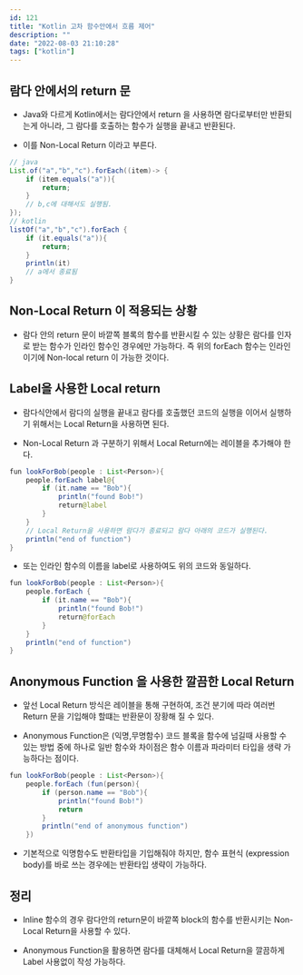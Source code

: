 ```yaml
---
id: 121
title: "Kotlin 고차 함수안에서 흐름 제어"
description: ""
date: "2022-08-03 21:10:28"
tags: ["kotlin"]
---
```

## 람다 안에서의 return 문

- Java와 다르게 Kotlin에서는 람다안에서 return 을 사용하면 람다로부터만 반환되는게 아니라, 그 람다를 호출하는 함수가 실행을 끝내고 반환된다.

- 이를 Non-Local Return 이라고 부른다. 

```java
// java
List.of("a","b","c").forEach((item)-> {
    if (item.equals("a")){
        return;
    }
    // b,c에 대해서도 실행됨. 
});
// kotlin 
listOf("a","b","c").forEach {
    if (it.equals("a")){
        return;
    }
    println(it)
    // a에서 종료됨 
}
```

## Non-Local Return 이 적용되는 상황 

- 람다 안의 return 문이 바깥쪽 블록의 함수를 반환시킬 수 있는 상황은 람다를 인자로 받는 함수가 인라인 함수인 경우에만 가능하다. 즉 위의 forEach 함수는 인라인이기에 Non-local return 이 가능한 것이다.

## Label을 사용한 Local return 

- 람다식안에서 람다의 실행을 끝내고 람다를 호출했던 코드의 실행을 이어서 실행하기 위해서는 Local Return을 사용하면 된다. 

- Non-Local Return 과 구분하기 위해서 Local Return에는 레이블을 추가해야 한다. 

```java
fun lookForBob(people : List<Person>){
    people.forEach label@{
        if (it.name == "Bob"){
            println("found Bob!")
            return@label
        }
    }
    // Local Return을 사용하면 람다가 종료되고 람다 아래의 코드가 실행된다.
    println("end of function")
}
```

- 또는 인라인 함수의 이름을 label로 사용하여도 위의 코드와 동일하다. 
```java
fun lookForBob(people : List<Person>){
    people.forEach {
        if (it.name == "Bob"){
            println("found Bob!")
            return@forEach
        }
    }
    println("end of function")
}

```

## Anonymous Function 을 사용한 깔끔한 Local Return 

- 앞선 Local Return 방식은 레이블을 통해 구현하여, 조건 분기에 따라 여러번 Return 문을 기입해야 할떄는 반환문이 장황해 질 수 있다.

- Anonymous Function은 (익명,무명함수) 코드 블록을 함수에 넘길때 사용할 수 있는 방법 중에 하나로 일반 함수와 차이점은 함수 이름과 파라미터 타입을 생략 가능하다는 점이다.


```java
fun lookForBob(people : List<Person>){
    people.forEach (fun(person){
        if (person.name == "Bob"){
            println("found Bob!")
            return
        }
        println("end of anonymous function")
    })

```

- 기본적으로 익명함수도 반환타입을 기입해줘야 하지만, 함수 표현식 (expression body)를 바로 쓰는 경우에는 반환타입 생략이 가능하다. 

## 정리

- Inline 함수의 경우 람다안의 return문이 바깥쪽 block의 함수를 반환시키는 Non-Local Return을 사용할 수 있다. 

- Anonymous Function을 활용하면 람다를 대체해서 Local Return을 깔끔하게 Label 사용없이 작성 가능하다. 
